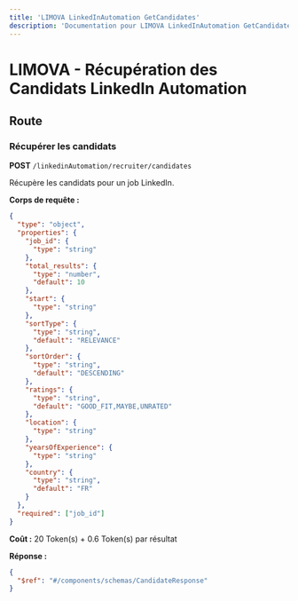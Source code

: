 ```yaml
---
title: 'LIMOVA LinkedInAutomation GetCandidates'
description: 'Documentation pour LIMOVA LinkedInAutomation GetCandidates'
---
```


# LIMOVA - Récupération des Candidats LinkedIn Automation

## Route

### Récupérer les candidats
**POST** `/linkedinAutomation/recruiter/candidates`

Récupère les candidats pour un job LinkedIn.

**Corps de requête :**
```json
{
  "type": "object",
  "properties": {
    "job_id": {
      "type": "string"
    },
    "total_results": {
      "type": "number",
      "default": 10
    },
    "start": {
      "type": "string"
    },
    "sortType": {
      "type": "string",
      "default": "RELEVANCE"
    },
    "sortOrder": {
      "type": "string",
      "default": "DESCENDING"
    },
    "ratings": {
      "type": "string",
      "default": "GOOD_FIT,MAYBE,UNRATED"
    },
    "location": {
      "type": "string"
    },
    "yearsOfExperience": {
      "type": "string"
    },
    "country": {
      "type": "string",
      "default": "FR"
    }
  },
  "required": ["job_id"]
}
```

**Coût :** 20 Token(s) + 0.6 Token(s) par résultat

**Réponse :**
```json
{
  "$ref": "#/components/schemas/CandidateResponse"
}
``` 
